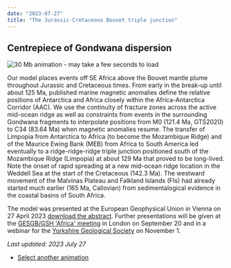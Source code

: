 ```yaml
---
date: "2023-07-27"
title: "The Jurassic-Cretaceous Bouvet triple junction"
---
```


## Centrepiece of Gondwana dispersion

![30 Mb animation - may take a few seconds to load](http://www.reeves.nl/upload/cr23baap-BTJ-2e.gif)

Our model places events off SE Africa above the Bouvet mantle plume throughout Jurassic and Cretaceous times. From early in the break-up until about 125 Ma, published
marine magnetic anomalies define the relative positions of Antarctica and Africa closely within the Africa-Antarctica Corridor (AAC). We use the continuity of fracture
zones across the active mid-ocean ridge as well as constraints from events in the surrounding Gondwana fragments to interpolate positions from M0 (121.4 Ma, GTS2020) to
C34 (83.64 Ma) when magnetic anomalies resume. The transfer of Limpopia from Antarctica to Africa (to become the Mozambique Ridge) and of the Maurice Ewing Bank (MEB) from Africa to South America
led eventually to a ridge-ridge-ridge triple junction positioned south of the Mozambique Ridge (Limpopia) at about 129 Ma that proved to be long-lived. Note the onset of rapid spreading at
a new mid-ocean ridge location in the Weddell Sea at the start of the Cretaceous (142.3 Ma). The westward movement of the Malvinas Plateau and Falkland Islands (FIs) had
already started much earlier (165 Ma, Callovian) from sedimentalogical evidence in the coastal basins of South Africa.

The model was presented at the European Geophysical Union in Vienna on 27 April 2023 [download the abstract](https://meetingorganizer.copernicus.org/EGU23/EGU23-5784.html). Further presentations
will be given at the [GESGB/GSH 'Africa' meeting](https://africa.ges-gb.org.uk/) in London on September 20 and in a webinar for the [Yorkshire Geological Society](www.yorksgeolsoc.org.uk/events)
on November 1.

*Last updated: 2023 July 27*

* [Select another animation](../animations)

